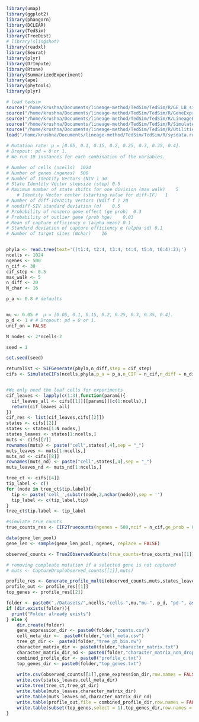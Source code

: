 ```r
library(umap)
library(ggplot2)
library(phangorn)
library(DCLEAR)
library(TedSim)
library(TreeDist)
# library(slingshot)
library(readxl)
library(Seurat)
library(plyr)
library(DrImpute)
library(Rtsne)
library(SummarizedExperiment)
library(ape)
library(phytools)
library(plyr)
```

```r
# load tedsim
source("/home/krushna/Documents/lineage-method/TedSim/TedSim/R/GE_LB_sim.R")
source("/home/krushna/Documents/lineage-method/TedSim/TedSim/R/GeneExpression_sim.R")
source("/home/krushna/Documents/lineage-method/TedSim/TedSim/R/LineageBarcode_sim.R")
source("/home/krushna/Documents/lineage-method/TedSim/TedSim/R/SimulateCIFs.R")
source("/home/krushna/Documents/lineage-method/TedSim/TedSim/R/Utilities.R")
load("/home/krushna/Documents/lineage-method/TedSim/TedSim/R/sysdata.rda")
```

```r
# Mutation rate: µ = [0.05, 0.1, 0.15, 0.2, 0.25, 0.3, 0.35, 0.4].
# Dropout: pd = 0 or 1.
# We run 10 instances for each combination of the variables.

# Number of cells (ncells)	1024
# Number of genes (ngenes)	500
# Number of Identity Vectors (NIV )	30
# State Identity Vector stepsize (step)	0.5
# Maximum number of state shifts for one division (max walk)	5
    # Identity Vector center (starting value for diff-IF)	1
# Number of diff-Identity Vectors (Ndif f )	20
# nondiff-SIV standard deviation (σ)	0.5
# Probability of nonzero gene effect (ge prob)	0.3
# Probability of outlier gene (prob hge)	0.03
# Mean of capture efficiency α (alpha mean)	0.1
# Standard deviation of capture efficiency α (alpha sd)	0.1
# Number of target sites (Nchar)	16


phyla <- read.tree(text='((t1:4, t2:4, t3:4, t4:4, t5:4, t6:4):2);')
ncells <- 1024
ngenes <- 500
n_cif <- 30
cif_step <- 0.5
max_walk <- 5
n_diff <- 20
N_char <- 16

p_a <- 0.8 # defaults


mu <- 0.05 #  µ = [0.05, 0.1, 0.15, 0.2, 0.25, 0.3, 0.35, 0.4].
p_d <- 1 # # Dropout: pd = 0 or 1.
unif_on = FALSE

N_nodes <- 2*ncells-2

seed = 1
```


```r
set.seed(seed)

returnlist <- SIFGenerate(phyla,n_diff,step = cif_step)
cifs <- SimulateCIFs(ncells,phyla,p_a = p_a,n_CIF = n_cif,n_diff = n_diff,step = cif_step,p_d = p_d, Sigma = 0.5, N_char = N_char, max_walk = max_walk, SIF_res = returnlist, unif_on = unif_on)


#We only need the leaf cells for experiments
cif_leaves <- lapply(c(1:3),function(parami){
  cif_leaves_all <- cifs[[1]][[parami]][c(1:ncells),]
  return(cif_leaves_all)
})
cif_res <- list(cif_leaves,cifs[[2]])
states <- cifs[[2]]
states <- states[1:N_nodes,]
states_leaves <- states[1:ncells,]
muts <- cifs[[7]]
rownames(muts) <- paste("cell",states[,4],sep = "_")
muts_leaves <- muts[1:ncells,]
muts_nd <- cifs[[8]]
rownames(muts_nd) <- paste("cell",states[,4],sep = "_")
muts_leaves_nd <- muts_nd[1:ncells,]

tree_ct <- cifs[[4]]
tip_label <- c()
for (node in tree_ct$tip.label){
  tip <- paste('cell_',substr(node,2,nchar(node)),sep = '')
  tip_label <- c(tip_label,tip)
}
tree_ct$tip.label <- tip_label
```


```r
#simulate true counts
true_counts_res <- CIF2Truecounts(ngenes = 500,ncif = n_cif,ge_prob = 0.3,ncells = ncells, cif_res = cif_res)

data(gene_len_pool)
gene_len <- sample(gene_len_pool, ngenes, replace = FALSE)

```

```r
observed_counts <- True2ObservedCounts(true_counts=true_counts_res[[1]], meta_cell=true_counts_res[[3]], protocol="UMI", alpha_mean=0.2, alpha_sd=0.05, gene_len=gene_len, depth_mean=1e5, depth_sd=3e3)

# removing compleate mutation if a selected gene is not captured
# muts <- CaptureDrop(observed_counts[[1]],muts)

profile_res <- Generate_profile_multi(observed_counts,muts,states_leaves)
profile_out <- profile_res[[1]]
top_genes <- profile_res[[2]]

folder <- paste0("./Datasets/",ncells,"cells-",mu,"mu-", p_d, "pd-", as.integer(unif_on), "unif-", seed,"seed/")
if (dir.exists(folder)){
  print("Folder already exists")
} else {
    dir.create(folder)
    gene_expression_dir <- paste0(folder,"counts.csv")
    cell_meta_dir <-  paste0(folder,"cell_meta.csv")
    tree_gt_dir <-  paste0(folder,"tree_gt_bin.nw")
    character_matrix_dir <- paste0(folder,"character_matrix.txt")
    character_matrix_dir_nd <- paste0(folder,"character_matrix_non_drop.txt")
    combined_profile_dir <- paste0("profile_c.txt")
    top_genes_dir <- paste0(folder,"top_genes.txt")
    
    write.csv(observed_counts[[1]],gene_expression_dir,row.names = FALSE)
    write.csv(states_leaves,cell_meta_dir)
    write.tree(tree_ct,tree_gt_dir)
    write.table(muts_leaves,character_matrix_dir)
    write.table(muts_leaves_nd,character_matrix_dir_nd)
    write.table(profile_out,file = combined_profile_dir,row.names = FALSE,sep = "\t", quote = FALSE)
    write.table(subset(top_genes,select = 1),top_genes_dir,row.names = FALSE,sep = "\t", quote = FALSE)
}


```
 

